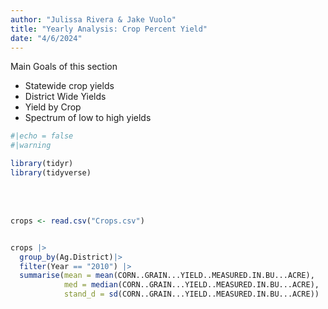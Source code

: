 ```yaml
---
author: "Julissa Rivera & Jake Vuolo"
title: "Yearly Analysis: Crop Percent Yield"
date: "4/6/2024"
---
```


Main Goals of this section

-   Statewide crop yields
-   District Wide Yields
-   Yield by Crop
-   Spectrum of low to high yields

```r
#|echo = false
#|warning

library(tidyr)
library(tidyverse)

```

\
\

```r


crops <- read.csv("Crops.csv")


crops |>
  group_by(Ag.District)|>
  filter(Year == "2010") |>
  summarise(mean = mean(CORN..GRAIN...YIELD..MEASURED.IN.BU...ACRE),
            med = median(CORN..GRAIN...YIELD..MEASURED.IN.BU...ACRE),
            stand_d = sd(CORN..GRAIN...YIELD..MEASURED.IN.BU...ACRE))

```
